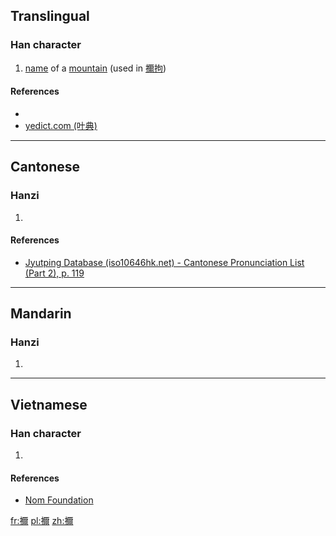 ==Translingual==

===Han character===
{{Han char|rn=64|rad=手|as=14|sn=17|four=|canj=QMFB|ids=⿰扌爾}}

# [[name]] of a [[mountain]] (used in [[擟拘]])

====References====
* {{Han ref|kx=0459.220|dkj=12847|dj=0808.150|hdz=31974.030|uh=64DF|ud=25823}}
*[http://yedict.com/htm/64/64DF.htm yedict.com (叶典)]

----

==Cantonese==

===Hanzi===
{{yue-hanzi|jyut=[[mei4]]|y=mei4}}

# {{defn|lang=yue|sort=手14}}

====References====
*[http://www.iso10646hk.net/jp/document/download.jsp Jyutping Database (iso10646hk.net) - Cantonese Pronunciation List (Part 2), p. 119]

----

==Mandarin==

===Hanzi===
{{cmn-hanzi|pin=[[mí]] ([[mi2]]), [[ruì]] ([[rui4]])|wg=mi<sup>2</sup>, jui<sup>4</sup>}}

# {{defn|lang=cmn|sort=手14}}

----

==Vietnamese==

===Han character===
{{vi-readings|rs=手14| hanviet = nhể}}

# {{defn|lang=vi|sort=手14}}

====References====
*[http://nomfoundation.org/common/nom_details.php?codepoint=64df Nom Foundation]

[[fr:擟]]
[[pl:擟]]
[[zh:擟]]